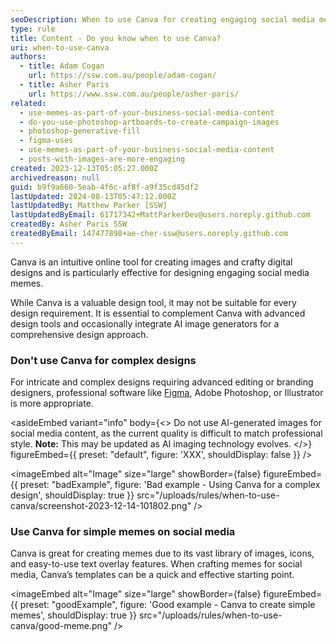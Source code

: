 ```yaml
---
seoDescription: When to use Canva for creating engaging social media memes and designs that require a touch of creativity.
type: rule
title: Content - Do you know when to use Canva?
uri: when-to-use-canva
authors:
  - title: Adam Cogan
    url: https://ssw.com.au/people/adam-cogan/
  - title: Asher Paris
    url: https://www.ssw.com.au/people/asher-paris/
related:
  - use-memes-as-part-of-your-business-social-media-content
  - do-you-use-photoshop-artboards-to-create-campaign-images
  - photoshop-generative-fill
  - figma-uses
  - use-memes-as-part-of-your-business-social-media-content
  - posts-with-images-are-more-engaging
created: 2023-12-13T05:05:27.000Z
archivedreason: null
guid: b9f9a660-5eab-4f6c-af8f-a9f35cd45df2
lastUpdated: 2024-08-13T05:47:12.000Z
lastUpdatedBy: Matthew Parker [SSW]
lastUpdatedByEmail: 61717342+MattParkerDev@users.noreply.github.com
createdBy: Asher Paris SSW
createdByEmail: 147477898+ae-cher-ssw@users.noreply.github.com
---
```


Canva is an intuitive online tool for creating images and crafty digital designs and is particularly effective for designing engaging social media memes.

While Canva is a valuable design tool, it may not be suitable for every design requirement. It is essential to complement Canva with advanced design tools and occasionally integrate AI image generators for a comprehensive design approach.
### Don't use Canva for complex designs

For intricate and complex designs requiring advanced editing or branding designers, professional software like [Figma](/figma-uses), Adobe Photoshop, or Illustrator is more appropriate.

<asideEmbed
  variant="info"
  body={<>
    Do not use AI-generated images for social media content, as the current quality is difficult to match professional style.
**Note:** This may be updated as AI imaging technology evolves.
  </>}
  figureEmbed={{
    preset: "default",
    figure: 'XXX',
    shouldDisplay: false
  }}
/>

<imageEmbed
  alt="Image"
  size="large"
  showBorder={false}
  figureEmbed={{
    preset: "badExample",
    figure: 'Bad example - Using Canva for a complex design',
    shouldDisplay: true
  }}
  src="/uploads/rules/when-to-use-canva/screenshot-2023-12-14-101802.png"
/>

### Use Canva for simple memes on social media

Canva is great for creating memes due to its vast library of images, icons, and easy-to-use text overlay features. When crafting memes for social media, Canva’s templates can be a quick and effective starting point.

<imageEmbed
  alt="Image"
  size="large"
  showBorder={false}
  figureEmbed={{
    preset: "goodExample",
    figure: 'Good example - Canva to create simple memes',
    shouldDisplay: true
  }}
  src="/uploads/rules/when-to-use-canva/good-meme.png"
/>
